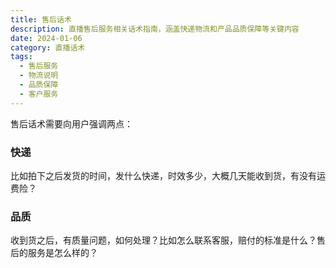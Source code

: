 ```yaml
---
title: 售后话术
description: 直播售后服务相关话术指南，涵盖快递物流和产品品质保障等关键内容
date: 2024-01-06
category: 直播话术
tags:
  - 售后服务
  - 物流说明
  - 品质保障
  - 客户服务
---
```


售后话术需要向用户强调两点：

### 快递

比如拍下之后发货的时间，发什么快递，时效多少，大概几天能收到货，有没有运费险？

### 品质

收到货之后，有质量问题，如何处理？比如怎么联系客服，赔付的标准是什么？售后的服务是怎么样的？
